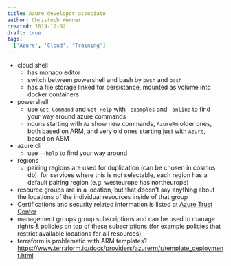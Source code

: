 ```yaml
---
title: Azure developer associate
author: Christoph Werner
created: 2019-12-02
draft: true
tags:
  ['Azure', 'Cloud', 'Training']
---
```


- cloud shell
  - has monaco editor
  - switch between powershell and bash by `pwsh` and `bash`
  - has a file storage linked for persistance, mounted as volume into docker containers
- powershell
  - use `Get-Command` and `Get-Help` with `-examples` and `-online` to find your way around azure commands
  - nouns starting with `Az` show new commands, `AzureRm` older ones, both based on ARM, and very old ones starting just with `Azure`, based on ASM
- azure cli
  - use `--help` to find your way around
- regions
  - pairing regions are used for duplication (can be chosen in cosmos db). for services where this is not selectable, each region has a default pairing region (e.g. westeurope has northeurope)
- resource groups are in a location, but that doesn't say anything about the locations of the individual resources inside of that group
- Certifications and security related information is listed at [Azure Trust Center](https://azure.microsoft.com/de-de/overview/trusted-cloud/)
- management groups group subscriptions and can be used to manage rights & policies on top of these subscriptions (for example policies that restrict available locations for all resources)
- terraform is problematic with ARM templates? https://www.terraform.io/docs/providers/azurerm/r/template_deployment.html
